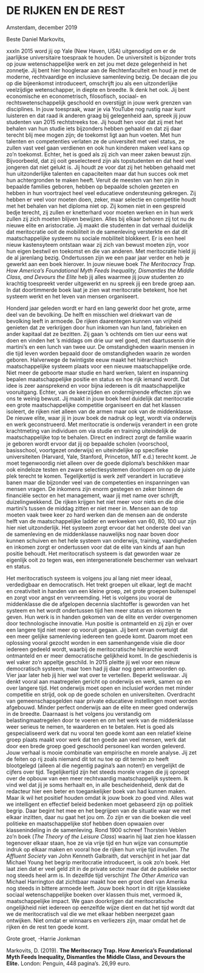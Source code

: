 
# DE RIJKEN EN DE REST



Amsterdam, december 2019



Beste Daniel Markovits,



xxxIn 2015 word jij op Yale (New Haven, USA) uitgenodigd om er de jaarlijkse universitaire toespraak te houden. De universiteit is bijzonder trots op jouw wetenschappelijke werk en zet jou met deze gelegenheid in het zonnetje. Jij bent hier hoogleraar aan de Rechtenfaculteit en houd je met de moderne, rechtvaardige en inclusieve samenleving bezig. De decaan die jou op die bijeenkomst introduceert, omschrijft jou als een uitzonderlijke veelzijdige wetenschapper, in diepte en breedte. Ik denk het ook. Jij bent economische en econometrisch, filosofisch, sociaal- en rechtswetenschappelijk geschoold en overstijgt in jouw werk grenzen van disciplines. In jouw toespraak, waar je via YouTube nog rustig naar kunt luisteren en dat raad ik anderen graag bij gelegenheid aan, spreek jij jouw studenten van 2015 rechtstreeks toe. Jij houdt hen voor dat zij met het behalen van hun studie iets bijzonders hebben gehaald en dat zij daar terecht blij mee mogen zijn; de toekomst ligt aan hun voeten. Met hun talenten en competenties verlaten ze de universiteit met veel status, ze zullen vast veel gaan verdienen en ook hun kinderen maken veel kans op zo’n toekomst. Echter, het is goed als zij zich van meer zaken bewust zijn. Bijvoorbeeld, dat zij ooit geselecteerd zijn als topstudenten en dat heel veel jongeren dat niet gelukt is. Jij houdt ze voor dat zij het hebben gehaald met hun uitzonderlijke talenten en capaciteiten maar dat hun succes ook met hun achtergronden te maken heeft. Veruit de meesten van hen zijn in bepaalde families geboren, hebben op bepaalde scholen gezeten en hebben in hun voortraject heel veel educatieve ondersteuning gekregen. Zij hebben er veel voor moeten doen, zeker, maar selectie en competitie houdt met het behalen van het diploma niet op. Zij komen niet in een gespreid bedje terecht, zij zullen er knetterhard voor moeten werken en in hun werk zullen zij zich moeten blijven bewijzen. Alles bij elkaar behoren zij tot nu de nieuwe elite en aristocratie. Jij maakt die studenten in dat verhaal duidelijk dat meritocratie ooit de mobiliteit in de samenleving versterkte en dat dit maatschappelijke systeem nu sociale mobiliteit blokkeert. Er is een heel nieuw kastensyteem ontstaan waar zij zich van bewust moeten zijn, voor hun eigen bestwil en toekomst en die van anderen. 
Met meritocratie hield jij de al jarenlang bezig. Ondertussen zijn we een paar jaar verder en heb je gewerkt aan een boek hierover. In jouw nieuwe boek *The Meritocracy Trap. How America’s Foundational Myth Feeds Inequality, Dismantles the Middle Class, and Devours the Elite* heb jij alles waarmee jij jouw studenten zo krachtig toespreekt verder uitgewerkt en nu spreek jij een brede groep aan. In dat doortimmerde boek laat je zien wat meritocratie betekent, hoe het systeem werkt en het leven van mensen organiseert. 

           

Honderd jaar geleden wordt er hard en lang gewerkt door het grote, arme deel van de bevolking. De helft en misschien wel driekwart van de bevolking leeft in armoede. De rijken daarentegen kunnen van vrijheid genieten dat ze verkrijgen door hun inkomen van hun land, fabrieken en ander kapitaal dat ze bezitten. Zij gaan ’s ochtends om tien uur eens wat doen en vinden het ’s middags om drie uur wel goed, met daartussenin drie martini’s en een lunch van twee uur. De omstandigheden waarin mensen in die tijd leven worden bepaald door de omstandigheden waarin ze worden geboren. Halverwege de twintigste eeuw maakt het hiërarchisch maatschappelijke systeem plaats voor een nieuwe maatschappelijke orde. Niet meer de geboorte maar studie en hard werken, talent en inspanning bepalen maatschappelijke positie en status en hoe rijk iemand wordt. Dat idee is zeer aansprekend en voor bijna iedereen is dit maatschappelijke vooruitgang. Echter, van de keerzijden en ondermijnende effecten zijn we ons te weinig bewust. Jij maakt in jouw boek heel duidelijk dat meritocratie een grote maatschappelijke competitie organiseert en dat het klassen isoleert, de rijken niet alleen van de armen maar ook van de middenklasse. 
De nieuwe elite, waar jij in jouw boek de nadruk op legt, wordt via onderwijs en werk geconstrueerd. Met meritocratie is onderwijs verandert in een grote krachtmeting van individuen om via studie en training uiteindelijk de maatschappelijke top te behalen. Direct en indirect zorgt de familie waarin je geboren wordt ervoor dat jij op bepaalde scholen (voorschool, basisschool, voortgezet onderwijs) en uiteindelijke op specifieke universiteiten (Harvard, Yale, Stanford, Princeton, MIT e.d.) terecht komt. Je moet tegenwoordig niet alleen over de goede diploma’s beschikken maar ook eindeloze testen en zware selectiesystemen doorlopen om op de juiste plek terecht te komen. Tegelijkertijd is werk zelf verandert in lucratieve banen maar die  bijzonder veel van de competenties en inspanningen van mensen vragen. De inkomens zijn enorm gestegen en zeker binnen de financiële sector en het management, waar jij met name over schrijft, duizelingwekkend. De rijken krijgen het niet meer voor niets en die drie martini’s tussen de middag zitten er niet meer in. Mensen aan de top moeten vaak twee keer zo hard werken dan de mensen aan de onderste helft van de maatschappelijke ladder en werkweken van 60, 80, 100 uur zijn hier niet uitzonderlijk. Het systeem zorgt ervoor dat het onderste deel van de samenleving en de middenklasse nauwelijks nog naar boven door kunnen schuiven en het hele systeem van onderwijs, training, vaardigheden en inkomen zorgt er ondertussen voor dat de elite van kinds af aan hun positie behoudt. Het meritocratisch systeem is dat geworden waar ze eigenlijk ooit zo tegen was, een intergenerationele beschermer van welvaart en status. 




Het meritocratisch systeem is volgens jou al lang niet meer ideaal, verdedigbaar en democratisch. Het trekt groepen uit elkaar, legt de macht en creativiteit in handen van een kleine groep, zet grote groepen buitenspel en zorgt voor angst en vervreemding. Het is volgens jou vooral de middenklasse die de afgelopen decennia slachtoffer is geworden van het systeem en het wordt ondertussen tijd hen meer status en inkomen te geven. Hun werk is in handen gekomen van de elite en verder overgenomen door technologische innovatie. Hun positie is ontmanteld en zij zijn er over een langere tijd niet meer op vooruit gegaan. Jij bent ervan overtuigt dat een meer gelijke samenleving iedereen ten goede komt. Daarom moet een oplossing vooral gezocht worden in een samenhangende visie die door iedereen gedeeld wordt, waarbij de meritocratische hiërarchie wordt ontmanteld en er meer democratische gelijkheid komt. In de geschiedenis is wel vaker zo’n appeltje geschild. In 2015 pleitte jij wel voor een nieuw democratisch systeem, maar toen had jij daar nog geen antwoorden op. Vier jaar later heb jij hier wel wat over te vertellen. Beperkt weliswaar. Jij denkt vooral aan maatregelen gericht op onderwijs en werk, samen op en over langere tijd. Het onderwijs moet open en inclusief worden met minder competitie en strijd, ook op de goede scholen en universiteiten. Overdracht van gemeenschapsgelden naar private educatieve instellingen moet worden afgebouwd. Minder perfect onderwijs aan de elite en meer goed onderwijs in de breedte. Daarnaast is het volgens jou verstandig om belastingmaatregelen door te voeren en om het werk van de middenklasse weer serieus te nemen, te waarderen en te betalen. Het is goed als gespecialiseerd werk dat nu vooral ten goede komt aan een relatief kleine groep plaats maakt voor werk dat ten goede aan veel mensen, werk dat door een brede groep goed geschoold personeel kan worden geleverd.    
Jouw verhaal is mooie combinatie van empirische en morele analyse. Jij zet de feiten op rij zoals niemand dit tot nu toe op dit terrein zo heeft blootgelegd (alleen al die negentig pagina’s aan noten!) en vergelijkt de cijfers over tijd. Tegelijkertijd zijn het steeds morele vragen die jij oproept over de opbouw van een meer rechtvaardig maatschappelijk systeem. Ik vind wel dat jij je soms herhaalt en, in alle bescheidenheid, denk dat de redacteur hier een beter en toegankelijker boek van had kunnen maken. Maar ik wil het positief houden omdat ik jouw boek zo goed vind. Alles wat we intelligent en effectief beleid bedenken moet gebaseerd zijn op politiek begrip. Daar begint het mee en het begrijpen van de situatie waar we met elkaar inzitten, daar nu gaat het jou om. Zo zijn er van die boeken die veel politieke en maatschappelijke stof hebben doen opwaaien over klassenindeling in de samenleving. Rond 1900 schreef Thorstein Veblen zo’n boek (*The Theory of the Leisure Class*) waarin hij laat zien hoe klassen tegenover elkaar staan, hoe ze via vrije tijd en hun wijze van consumptie indruk op elkaar maken en vooral hoe de rijken hun vrije tijd invullen. *The Affluent Society* van John Kenneth Galbraith, dat verschijnt in het jaar dat Michael Young het begrip meritocratie introduceert, is ook zo’n boek. Het laat zien dat er veel geld zit in de private sector maar dat de publieke sector nog steeds heel arm is. In dezelfde tijd verschijnt *The Other America* van Michael Harrington dat zichtbaar maakt hoe een groot deel van Amerika nog steeds in bittere armoede leeft. Jouw boek hoort in dit rijtje klassieke sociaal wetenschappelijke boeken over klassen thuis met, vermoed ik,  maatschappelijke impact. We gaan doorkrijgen dat meritocratische ongelijkheid niet iedereen op eenzelfde wijze dient en dat het tijd wordt dat we de meritocratisch val die we met elkaar hebben neergezet gaan ontwijken. Niet omdat er winnaars en verliezers zijn, maar omdat het de rijken én de rest ten goede komt.   



Grote groet, -Harrie Jonkman



Markovits, D. (2019). **The Meritocracy Trap. How America’s Foundational Myth Feeds Inequality, Dismantles the Middle Class, and Devours the Elite.** London: Penguin, 448 pagina’s. 26,99 euro.









